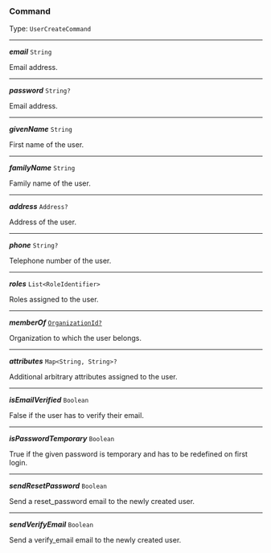


### Command

Type: `UserCreateCommand`

---

***email*** `String`

Email address.



---

***password*** `String?`

Email address.



---

***givenName*** `String`

First name of the user.



---

***familyName*** `String`

Family name of the user.



---

***address*** `Address?`

Address of the user.



---

***phone*** `String?`

Telephone number of the user.



---

***roles*** `List<RoleIdentifier>`

Roles assigned to the user.



---

***memberOf*** [`OrganizationId?`](/docs/organization--page#organizationid)

Organization to which the user belongs.



---

***attributes*** `Map<String, String>?`

Additional arbitrary attributes assigned to the user.



---

***isEmailVerified*** `Boolean`

False if the user has to verify their email.



---

***isPasswordTemporary*** `Boolean`

True if the given password is temporary and has to be redefined on first login.



---

***sendResetPassword*** `Boolean`

Send a reset_password email to the newly created user.



---

***sendVerifyEmail*** `Boolean`

Send a verify_email email to the newly created user.


